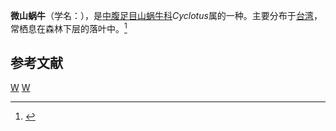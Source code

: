 {{Infraspeciesbox
| genus = Cyclotus
| species = micron
| subspecies = micron
| authority = Pilsbry, 1900
}}
'''微山蜗牛'''（学名：''{{lang|la|Cyclotus micron micron}}''），是[[中腹足目|中腹足目]][[山蜗牛科|山蜗牛科]]''Cyclotus''属的一种。主要分布于[[台湾|台湾]]，常栖息在森林下层的落叶中。<ref>{{cite web|url=http://shell.sinica.edu.tw/chinese/shellbase_detail.php?science_no=246|title=国际贝库：微山蜗牛|publisher=台湾贝类资料库|accessdate=2009-08-11|archive-date=2016-03-04|archive-url=https://web.archive.org/web/20160304091355/http://shell.sinica.edu.tw/chinese/shellbase_detail.php?science_no=246}}</ref>

== 参考文献 ==
{{reflist}}

{{taxonbar}}
[[Category:_1900年描述的动物|W]]
[[Category:環口螺科|W]]